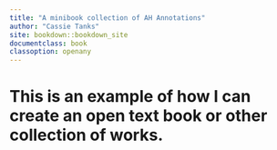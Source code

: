 ```yaml
---
title: "A minibook collection of AH Annotations"
author: "Cassie Tanks"
site: bookdown::bookdown_site
documentclass: book
classoption: openany
---
```


# This is an example of how I can create an open text book or other collection of works.

